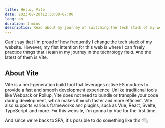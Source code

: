 ```yaml
---
title: Hello, Vite
date: 2023-08-20T12:30:00+07:00
lang: en
duration: 3 mins
description: Read about my journey of switching the tech stack of my website to Vite, a fast and modern build tool. I will show you the features and benefits of Vite and how I used Vue as a framework.
---
```


Can't say that I'm proud of how frequently I change the tech stack of my website. However, my first intention for this web is where I can freely practice things that I learn in my journey in the technology field. And the latest of them is Vite.

## About Vite

Vite is a next-generation build tool that leverages native ES modules to provide a fast and smooth development experience. Unlike traditional tools like Webpack or Rollup, Vite does not need to bundle or transpile your code during development, which makes it much faster and more efficient. Vite also supports various frameworks and plugins, such as Vue, React, Svelte, TypeScript, and more. For this website, I'm gonna try Vue for the first time.

And since we're back to SPA, it's possible to do something like this 👇🏼

<div class="text-center">
  <ThemeToggle client:only="vue" class="text-2xl pb-2 pt-1" />
</div>

<div class="justify-items-center">
  <NowPlaying />
</div>
